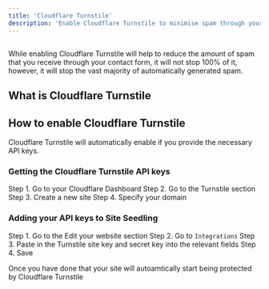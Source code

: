 ```yaml
---
title: 'Cloudflare Turnstile'
description: 'Enable Cloudflare Turnstile to minimise spam through your contact form'
---
```


## 

<Info>
    While enabling Cloudflare Turnstile will help to reduce the amount of spam that you
    receive through your contact form, it will not stop 100% of it, however, it will stop
    the vast majority of automatically generated spam.
</Info>

## What is Cloudflare Turnstile

## How to enable Cloudflare Turnstile

Cloudflare Turnstile will automatically enable if you provide the necessary API keys.

### Getting the Cloudflare Turnstile API keys

Step 1. Go to your Cloudflare Dashboard
Step 2. Go to the Turnstile section
Step 3. Create a new site
Step 4. Specify your domain 

### Adding your API keys to Site Seedling

Step 1. Go to the Edit your website section
Step 2. Go to `Integrations`
Step 3. Paste in the Turnstile site key and secret key into the relevant fields
Step 4. Save

Once you have done that your site will autoamtically start being protected by Cloudflare Turnstile